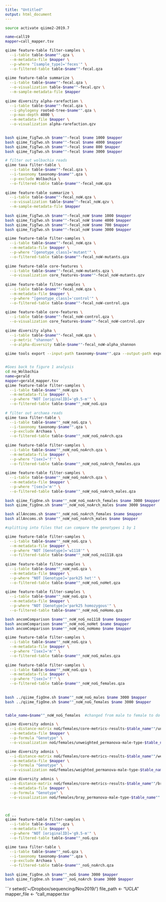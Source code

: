 ```yaml
---
title: "Untitled"
output: html_document
---
```


```bash

source activate qiime2-2019.7

name=call19
mapper=call_mapper.tsv

qiime feature-table filter-samples \
  --i-table table-$name"".qza \
  --m-metadata-file $mapper \
  --p-where "[sample_type]='feces'" \
  --o-filtered-table table-$name""-fecal.qza
  
qiime feature-table summarize \
  --i-table table-$name""-fecal.qza \
  --o-visualization table-$name""-fecal.qzv \
  --m-sample-metadata-file $mapper
  
qiime diversity alpha-rarefaction \
  --i-table table-$name""-fecal.qza \
  --i-phylogeny rooted-tree-$name"".qza \
  --p-max-depth 4000 \
  --m-metadata-file $mapper \
  --o-visualization alpha-rarefaction.qzv

  
bash qiime_figTwo.sh $name""-fecal $name 1000 $mapper
bash qiime_figTwo.sh $name""-fecal $name 4000 $mapper
bash qiime_figTwo.sh $name""-fecal $name 800 $mapper
bash qiime_figTwo.sh $name""-fecal $name 3000 $mapper

# filter out wolbachia reads
qiime taxa filter-table \
  --i-table table-$name""-fecal.qza \
  --i-taxonomy taxonomy-$name"".qza \
  --p-exclude Wolbachia \
  --o-filtered-table table-$name""-fecal_noW.qza
  
qiime feature-table summarize \
  --i-table table-$name""-fecal_noW.qza \
  --o-visualization table-$name""-fecal_noW.qzv \
  --m-sample-metadata-file $mapper
  
bash qiime_figTwo.sh $name""-fecal_noW $name 1000 $mapper
bash qiime_figTwo.sh $name""-fecal_noW $name 4000 $mapper
bash qiime_figTwo.sh $name""-fecal_noW $name 700 $mapper
bash qiime_figTwo.sh $name""-fecal_noW $name 3000 $mapper

qiime feature-table filter-samples \
  --i-table table-$name""-fecal_noW.qza \
  --m-metadata-file $mapper \
  --p-where "[genotype_class]='mutant'" \
  --o-filtered-table table-$name""-fecal_noW-mutants.qza
  
qiime feature-table core-features \
  --i-table table-$name""-fecal_noW-mutants.qza \
  --o-visualization core_features-$name""-fecal_noW-mutants.qzv
  
qiime feature-table filter-samples \
  --i-table table-$name""-fecal_noW.qza \
  --m-metadata-file $mapper \
  --p-where "[genotype_class]='control'" \
  --o-filtered-table table-$name""-fecal_noW-control.qza
  
qiime feature-table core-features \
  --i-table table-$name""-fecal_noW-control.qza \
  --o-visualization core_features-$name""-fecal_noW-control.qzv
  
qiime diversity alpha \
  --i-table table-$name""-fecal_noW.qza \
  --p-metric "shannon" \
  --o-alpha-diversity table-$name""-fecal_noW-alpha_shannon 
  
qiime tools export --input-path taxonomy-$name"".qza --output-path exported


#Goes back to figure 1 analysis
cd no_Wolbachia
name=gerald
mapper=gerald_mapper.tsv
qiime feature-table filter-samples \
  --i-table table-$name""_noW.qza \
  --m-metadata-file $mapper \
  --p-where "NOT [originalID]='g9.5-m'" \
  --o-filtered-table table-$name""_noW_noG.qza
  
# filter out archaea reads
qiime taxa filter-table \
  --i-table table-$name""_noW_noG.qza \
  --i-taxonomy taxonomy-$name"".qza \
  --p-exclude Archaea \
  --o-filtered-table table-$name""_noW_noG_noArch.qza
  
qiime feature-table filter-samples \
  --i-table table-$name""_noW_noG_noArch.qza \
  --m-metadata-file $mapper \
  --p-where "[sex]='f'" \
  --o-filtered-table table-$name""_noW_noG_noArch_females.qza
  
qiime feature-table filter-samples \
  --i-table table-$name""_noW_noG_noArch.qza \
  --m-metadata-file $mapper \
  --p-where "[sex]='m'" \
  --o-filtered-table table-$name""_noW_noG_noArch_males.qza
  
bash qiime_figOne.sh $name""_noW_noG_noArch_females $name 3000 $mapper
bash qiime_figOne.sh $name""_noW_noG_noArch_males $name 3000 $mapper

bash allAncoms.sh $name""_noW_noG_noArch_females $name $mapper
bash allAncoms.sh $name""_noW_noG_noArch_males $name $mapper

#splitting into files that can compare the genotypes 1 by 1

qiime feature-table filter-samples \
  --i-table table-$name""_noW_noG.qza \
  --m-metadata-file $mapper \
  --p-where "NOT [Genotype]='w1118'" \
  --o-filtered-table table-$name""_noW_noG_no1118.qza
  
qiime feature-table filter-samples \
  --i-table table-$name""_noW_noG.qza \
  --m-metadata-file $mapper \
  --p-where "NOT [Genotype]='park25 het'" \
  --o-filtered-table table-$name""_noW_noG_noHet.qza
  
qiime feature-table filter-samples \
  --i-table table-$name""_noW_noG.qza \
  --m-metadata-file $mapper \
  --p-where "NOT [Genotype]='park25 homozygous'" \
  --o-filtered-table table-$name""_noW_noG_noHomo.qza

bash ancomComparison $name""_noW_noG_no1118 $name $mapper
bash ancomComparison $name""_noW_noG_noHet $name $mapper
bash ancomComparison $name""_noW_noG_noHomo $name $mapper

qiime feature-table filter-samples \
  --i-table table-$name""_noW_noG.qza \
  --m-metadata-file $mapper \
  --p-where "[sex]='m'" \
  --o-filtered-table table-$name""_noW_noG_males.qza
  
qiime feature-table filter-samples \
  --i-table table-$name""_noW_noG.qza \
  --m-metadata-file $mapper \
  --p-where "[sex]='f'" \
  --o-filtered-table table-$name""_noW_noG_females.qza
  
  
bash ../qiime_figOne.sh $name""_noW_noG_males $name 3000 $mapper
bash ../qiime_figOne.sh $name""_noW_noG_females $name 3000 $mapper


table_name=$name""_noW_noG_females  #changed from male to female to do both tests because my file didn't like the test

qiime diversity adonis \
  --i-distance-matrix noG/females/core-metrics-results-$table_name""/unweighted_unifrac_distance_matrix.qza \
  --m-metadata-file $mapper \
  --p-formula "Genotype" \
  --o-visualization noG/females/unweighted_permanova-male-type-$table_name""

qiime diversity adonis \
  --i-distance-matrix noG/females/core-metrics-results-$table_name""/weighted_unifrac_distance_matrix.qza \
  --m-metadata-file $mapper \
  --p-formula "Genotype" \
  --o-visualization noG/females/weighted_permanova-male-type-$table_name""

qiime diversity adonis \
  --i-distance-matrix noG/females/core-metrics-results-$table_name""/bray_curtis_distance_matrix.qza \
  --m-metadata-file $mapper \
  --p-formula "Genotype" \
  --o-visualization noG/females/bray_permanova-male-type-$table_name""



cd ..
qiime feature-table filter-samples \
  --i-table table-$name"".qza \
  --m-metadata-file $mapper \
  --p-where "NOT [originalID]='g9.5-m'" \
  --o-filtered-table table-$name""_noG.qza

qiime taxa filter-table \
  --i-table table-$name""_noG.qza \
  --i-taxonomy taxonomy-$name"".qza \
  --p-exclude Archaea \
  --o-filtered-table table-$name""_noG_noArch.qza
  
bash qiime_figOne.sh $name""_noG $name 3000 $mapper
bash qiime_figOne.sh $name""_noG_noArch $name 3000 $mapper

```

```r
setwd('~/Dropbox/sequencing/Nov2019/')
file_path <- "UCLA"
mapper_file <- "call_mapper.tsv
